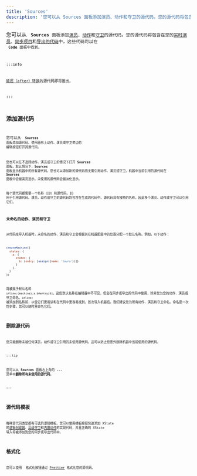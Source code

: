 ```yaml
---
title: 'Sources'
description: '您可以从 Sources 面板添加演员、动作和守卫的源代码。您的源代码将包含在您的实时演员、同步项目和导出的代码中。'
---
```


您可以从 <Code size={18} /> **Sources** 面板添加[演员](actors.mdx)、[动作](actions.mdx)和[守卫](guards.mdx)的源代码。您的源代码将包含在您的[实时演员](stately-sky-getting-started.mdx)、[同步项目](import-from-github.mdx)和[导出的代码](export-as-code.mdx)中，这些代码可以在 <Code size={18} /> **Code** 面板中找到。

:::info

[延迟（after）转换](delayed-transitions.mdx)的源代码即将推出。

:::

## 添加源代码

您可以从 <Code size={18}/> **Sources** 面板添加源代码。使用画布上动作、演员或守卫旁边的 <PenSquare size={18} /> 编辑按钮打开其源代码。

您也可以在不选择动作、演员或守卫的情况下打开 **Sources** 面板。默认情况下，**Sources** 面板显示机器中的所有源代码，您也可以添加新的源代码而无需引用动作、演员或守卫。机器中当前引用的源代码在 **Sources** 面板中会被高亮显示。未使用的源代码会被淡化显示。

每个源代码都需要一个名称（ID）和源代码。ID 用于引用源代码。演员、动作或守卫的源代码将包含在生成的代码中。源代码具有独特的名称，因此多个演员、动作或守卫可以引用它们。

### 未命名的动作、演员和守卫

从代码库导入机器时，未命名的动作、演员和守卫会根据其在机器配置中的位置分配一个默认名称。例如，以下动作：

```js
createMachine({
  states: {
    a: {
      states: {
        b: {entry: [assign({name: 'laura'})]}
      }
    },
  }
})
```

将被赋予默认名称 `inline:(machine).a.b#entry[0]`。这些默认名称在编辑器中不可见，但会在同步或导出的代码中使用，除非您为您的动作、演员或守卫命名。`inline:` 被添加到名称前，以使它们更易读和在代码中更容易找到。首次导入机器后，我们建议您为所有动作、演员和守卫命名。命名是一次性步骤，您可以随时重命名它们。

## 删除源代码

您只能删除未被任何演员、动作或守卫引用的未使用源代码。这可以防止您意外删除机器中当前使用的源代码。

:::tip

您可以从 **Sources** 面板右上角的 **...** 菜单中**删除所有未使用的源代码**。

:::

## 源代码模板

每种源代码类型都有可选的逻辑模板。您可以使用模板按钮快速添加 XState 的[逻辑创建器](/docs/actors#actor-logic-creators)、[高级守卫](/docs/guards#higher-level-guards)和[内置动作](/docs/actions)的实现代码，并且正确的 XState 导入将被添加到您的同步或导出代码中。

## 格式化

您可以使用 <TextQuote size={18} /> 格式化按钮通过 [Prettier](https://prettier.io/) 格式化您的源代码。
